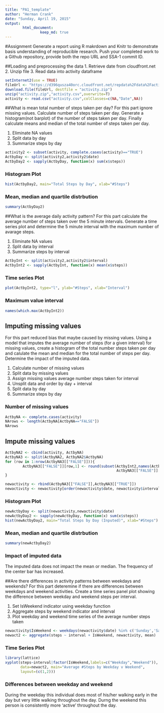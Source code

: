 ```yaml
---
title: "PA1_template"
author: "Herman Crank"
date: "Sunday, April 19, 2015"
output: 
        html_document:
                keep_md: true
---
```

#Assignment 
Generate a report using R makrdown and Knitr to demonstrate basis understanding of reproducible research.  Push your completed work to a Github repository, provide both the repo URL and SSA-1 commit ID.

##Loading and preprocessing the data
1. Retrieve date from cloudfront.net
2. Unzip file 
3. Read data into activity dataframe

```r
setInternet2(use = TRUE)
fileUrl <- "https://d396qusza40orc.cloudfront.net/repdata%2Fdata%2Factivity.zip"
download.file(fileUrl, destfile = "activity.zip")
unzip("activity.zip","activity.csv",overwrite=T)
activity <- read.csv("activity.csv",colClasses=c(NA,"Date",NA))
```

##What is mean total number of steps taken per day?
For this part ignore missing values.  Calculate number of steps taken per day. Generate a histogram(not barplot) of the number of steps taken per day.  Finally calculate means and median of the total number of steps taken per day.

1. Eliminate NA values
2. Split data by day
3. Summarize steps by day

```r
activity2 <- subset(activity, complete.cases(activity)=="TRUE")
ActbyDay <- split(activity2,activity2$date)
ActbyDay2 <- sapply(ActbyDay, function(x) sum(x$steps))
```
### Histogram Plot
```r
hist(ActbyDay2, main="Total Steps by Day", xlab="#Steps")
```

### Mean, median and quartile distrbution
```r
summary(ActbyDay2)
```

##What is the average daily activity pattern?
For this part calculate the average number of steps taken over the 5 minute intervals.  Generate a time series plot and determine the 5 minute interval with the maximum number of avarage steps. 

1. Eliminate NA values
2. Split data by interval
3. Summarize steps by interval

```r
ActbyInt <- split(activity2,activity2$interval)
ActbyInt2 <- sapply(ActbyInt, function(x) mean(x$steps))
```
### Time series Plot
```r
plot(ActbyInt2, type="l", ylab="#Steps", xlab="Interval") 
```

### Maximum value interval
```r
names(which.max(ActbyInt2))
```

## Imputing missing values
For this part reduced bias that maybe caused by missing values.  Using a model that imputes the average number of steps (for a given interval) for missing values, create a histogram of the total number steps taken per day and calulate the mean and median for the total number of steps per day. Determine the impact of the imputed data. 

1. Calculate number of missing values
2. Split data by missing values
3. Assign missing values average number steps taken for interval
4. Unsplit data and order by day + interval
5. Split data by day
6. Summarize steps by day

### Number of missing values
```r
ActbyNA <- complete.cases(activity)
NArows <- length(ActbyNA[ActbyNA=="FALSE"])
NArows
```

##  Impute missing values
```r
ActbyNA2 <- cbind(activity, ActbyNA)
ActbyNA3 <- split(ActbyNA2, ActbyNA2$ActbyNA)
for (row in 1:nrow(ActbyNA3[["FALSE"]])){
        ActbyNA3[["FALSE"]][row,1] <- round(subset(ActbyInt2,names(ActbyInt2)== 
                                                   ActbyNA3[["FALSE"]][row,3]))
}

newactivity <- rbind(ActbyNA3[["FALSE"]],ActbyNA3[["TRUE"]])
newactivity <- newactivity[order(newactivity$date, newactivity$interval),]
```

### Histogram Plot
```r
newActbyDay <- split(newactivity,newactivity$date)
newActbyDay2 <- sapply(newActbyDay, function(x) sum(x$steps))
hist(newActbyDay2, main="Total Steps by Day (Inputed)", xlab="#Steps")
```

### Mean, median and quartile distrbution
```r
summary(newActbyDay2)
```
### Impact of imputed data
The imputed data does not impact the mean or median. The frequency of the center bar has increased.

##Are there differences in activity patterns between weekdays and weekends?
For this part deteremine if there are differences between weekdays and weekend activities.  Create a time series panel plot showing the difference between weekday and weekend steps per interval.

1. Set IsWeekend indicator using weekday function
2. Aggregate steps by weekend indicator and interval
3. Plot weekday and weekend time series of the average number steps taken

```r
newactivity$IsWeekend <- weekdays(newactivity$date) %in% c('Sunday','Saturday')
newact2 <- aggregate(steps ~ interval + IsWeekend, newactivity, mean)
```

### Time Series Plot
```r
library(lattice)
xyplot(steps~interval|factor(IsWeekend,labels=c("Weekday","Weekend")), type="l", 
       data=newact2, main="Average #Steps by Weekday v Weekend", 
       layout=(c(1,2)))


```

### Differences between weekday and weekend
During the weekday this individual does most of his/her walking early in the day but very little walking throughout the day.  Durng the weekend this person is consistently more 'active' throughout the day.
